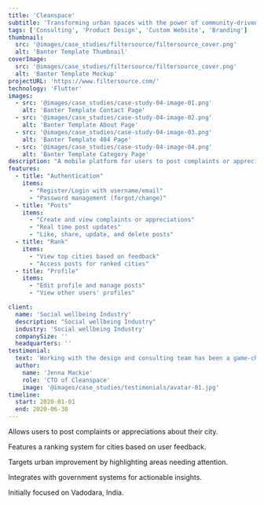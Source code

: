 ```yaml
---
title: 'Cleanspace'
subtitle: 'Transforming urban spaces with the power of community-driven feedback'
tags: ['Consulting', 'Product Design', 'Custom Website', 'Branding']
thumbnail:
  src: '@images/case_studies/filtersource/filtersource_cover.png'
  alt: 'Banter Template Thumbnail'
coverImage:
  src: '@images/case_studies/filtersource/filtersource_cover.png'
  alt: 'Banter Template Mockup'
projectURL: 'https://www.filtersource.com/'
technology: 'Flutter'
images:
  - src: '@images/case_studies/case-study-04-image-01.png'
    alt: 'Banter Template Contact Page'
  - src: '@images/case_studies/case-study-04-image-02.png'
    alt: 'Banter Template About Page'
  - src: '@images/case_studies/case-study-04-image-03.png'
    alt: 'Banter Template 404 Page'
  - src: '@images/case_studies/case-study-04-image-04.png'
    alt: 'Banter Template Category Page'
description: "A mobile platform for users to post complaints or appreciations about their city, aiming to enhance urban cleanliness and livability through community engagement and real-time feedback."
features:
  - title: "Authentication"
    items:
      - "Register/Login with username/email"
      - "Password management (forgot/change)"
  - title: "Posts"
    items:
      - "Create and view complaints or appreciations"
      - "Real time post updates"
      - "Like, share, update, and delete posts"
  - title: "Rank"
    items:
      - "View top cities based on feedback"
      - "Access posts for ranked cities"
  - title: "Profile"
    items:
      - "Edit profile and manage posts"
      - "View other users' profiles"

client:
  name: 'Social wellbeing Industry'
  description: "Social wellbeing Industry"
  industry: 'Social wellbeing Industry'
  companySize: ''
  headquarters: ''
testimonial:
  text: 'Working with the design and consulting team has been a game-changer for Banter. Their expertise in website design, branding, content strategy, and AI integration has revolutionized the way we create and share our stories. Their work has not only elevated our brand but also empowered us to be leaders in digital journalism, reaching and engaging more readers than ever before.'
  author:
    name: 'Jenna Mackie'
    role: 'CTO of Cleanspace'
    image: '@images/case_studies/testimonials/avatar-01.jpg'
timeline:
  start: 2020-01-01
  end: 2020-06-30
---
```


Allows users to post complaints or appreciations about their city.

Features a ranking system for cities based on user feedback.

Targets urban improvement by highlighting areas needing attention.

Integrates with government systems for actionable insights.

Initially focused on Vadodara, India.